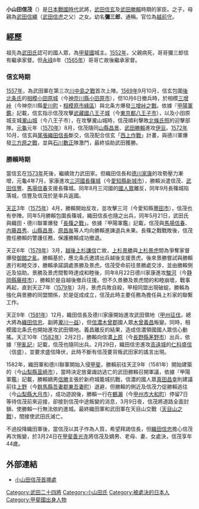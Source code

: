 {{日本武士
|名稱= 小山田信茂
|圖片名稱= 
|圖片大小= 
|圖片說明= 
|時代= [[戰國時代_(日本)|戰國時代]] - [[安土桃山时代|安土桃山時代]]
|出生日期= [[天文_(后奈良天皇)|天文]]8年（[[1539年|1539年]]）或天文9年（[[1540年|1540年]]）
|出生地點= 
|逝世日期= [[天正_(日本)|天正]]10年3月24日（[[1582年|1582年]]4月16日）
|逝世地點= 
|假名= 
|羅馬字= 
|幼名= 
|改名= 藤乙丸、弥五郎、信有（有异说）、信茂 
|别名= 
|諡号= 
|神号= 
|戒名= 青雲院武山長久居士
|洗禮名= 
|墓所= 長生寺
|朝廷官位= 左兵衛尉、越前守
|幕府職位=  
|主君= [[武田信玄|武田信玄]]→[[武田勝赖|武田勝赖]]
|藩= 
|氏族= {{tsl|ja|小山田氏||小山田氏}}（[[東國|坂東]][[八平氏|八平氏]]・{{tsl|ja|秩父氏||秩父氏}}）
|父母= 父：{{tsl|ja|小山田信有 (出羽守)||出羽守信有}}、母：[[武田信繩|武田信繩]]之女
|兄弟=[[小山田信有_(彌三郎)|彌三郎信有]]、'''信茂'''
|姐妹= 
|正室=[[御宿友綱|御宿友綱]]之妹
|側室=
|嗣子=某、女子、香具姬（{{tsl|ja|内藤忠興||内藤忠興}}室） 
|嗣女=
|養子= 
|養女=
}}
{{japanese|japanese=小山田信茂|kana=おやまだ のぶしげ|romaji=Oyamada Nobushige}}

'''小山田信茂'''（{{bd|1539年||1582年|4月16日|catIdx=Oyamada Nobushige}}）是[[日本戰國時代|日本戰國時代]]武將，[[武田信玄|武田信玄]]及[[武田勝賴|武田勝賴]]時期的家臣。{{tsl|ja|小山田信有 (出羽守)||出羽守信有}}之子，母親為[[武田信繩|武田信繩]]（[[武田信虎|武田信虎]]之父）之女。幼名'''彌三郎'''，通稱{{tsl|ja|左衛門尉||左衛門尉}}。官位為[[越前國|越前守]]。

==經歷==
祖先{{tsl|ja|小山田氏||小山田氏}}為[[武田氏|武田氏]]認可的國人眾，為[[甲斐國|甲斐國]]{{tsl|ja|岩殿山城||岩殿山城}}城主。[[1552年|1552年]]，父親{{tsl|ja|小山田信有 (出羽守)||小山田出羽守信有}}病死，哥哥彌三郎信有繼承家督。但[[永祿|永祿]]8年（[[1565年|1565年]]）哥哥亡故後繼承家督。

=== 信玄時期 ===
[[1557年|1557年]]，為武田軍在第三次[[川中島之戰|川中島之戰]]首次上陣。[[1569年|1569年]]9月10月，信玄包圍[[後北條氏|後北条氏]]的[[相模國|相模]][[小田原城|小田原城]]（今[[神奈川縣|神奈川縣]][[小田原市|小田原市]]），但10月6日撤兵時，於相模[[三增峠|三增峠]]（今神奈川縣[[愛川町|愛川町]]・[[相模原市|相模原市]][[綠區|綠區]]{{tsl|ja|津久井||津久井}}）與北条方爆發[[三增峠之戰|三增峠之戰]]。依據『[[甲陽軍鑑|甲陽軍鑑]]』記載，信玄指示信茂攻擊[[武藏國|武藏國]][[八王子城|八王子城]]（今[[東京都|東京都]][[八王子市|八王子市]]），以及小田原城支城[[瀧山城|瀧山城]]（今八王子市），在攻擊瀧山城時，信茂順利擊敗[[北條氏照|北條氏照]]的迎擊部隊。[[元龜|元龜]]元年（[[1570年|1570年]]）8月，信茂隨同[[山縣昌景|山縣昌景]]、[[武田勝賴|武田勝賴]]進攻[[伊豆國|伊豆]]{{tsl|ja|韮山城||韮山城}}。[[1572年|1572年]]10月，信玄與[[尾張國|尾張]][[織田信長|織田信長]]斷交，信茂配合信玄「[[西上作戰|西上作戰]]」計畫，與德川軍爆發[[三方原之戰|三方原之戰]]，並與[[石川數正|石川數正]]隊激鬥，最終協助武田獲勝。

=== 勝賴時期 ===
當信玄在[[1573年|1573年]]死後，繼續效力武田家。但織田信長和[[德川家康|德川家康]]的攻勢壓力漸增，元龜4年7月，家康進攻[[三河國|三河國]][[長篠城|長篠城]]（今[[愛知縣|愛知縣]][[新城市|新城市]]），勝賴派遣信茂、[[武田信豐|武田信豐]]、[[馬場信春|馬場信春]]支援長篠城。同年8月三河國的[[國人眾|國人眾]]{{tsl|ja|奥平氏||奥平氏}}離反，同年9月長篠城陷落城，信豐及信茂於是率兵返國。

[[天正_(日本)|天正]]3年（[[1575年|1575年]]）4月，勝賴開始反攻，並攻擊三河{{tsl|ja|足助城||足助城}}（今愛知縣[[豐田市|豐田市]]），信茂也有參陣。同年5月勝賴包圍長篠城，織田信長也隨之出兵，同年5月21日，武田氏與織田・德川聯軍爆發「[[長篠之戰|長篠之戰]]」。依據『甲陽軍鑑』記載，信茂與[[馬場信春|馬場信春]]、[[內藤昌豐|内藤昌秀]]、[[山縣昌景|山縣昌景]]、[[原昌胤|原昌胤]]等人均向勝賴進諫退兵未果。長篠之戰戰敗後，信茂擔任勝賴的警護任務，保護勝賴成功撤退。

天正6年（[[1578年|1578年]]）3月，[[越后國|越後]][[上杉謙信|上杉謙信]]亡故，[[上杉景勝|上杉景勝]]與[[上杉景虎|上杉景虎]]間為爭奪家督爆發[[御館之亂|御館之亂]]。勝賴基於{{tsl|ja|甲相同盟||甲相同盟}}，應北条氏邀請出兵越後支援景虎。後來景勝嘗試與勝賴進行和睦交涉，勝賴承諾調處景勝及景虎。信茂受命前往景勝處交涉，並由勝賴側近{{tsl|ja|跡部勝資||跡部勝資}}及{{tsl|ja|長坂光堅||長坂光堅}}協助。景勝及景虎間暫時達成和睦後，同年8月22日德川家康進攻[[駿河國|駿河]]{{tsl|ja|田中城||田中城}}（今[[静岡縣|静岡縣]][[藤枝市|藤枝市]]），勝賴於是自越後撤兵往援。但不久景勝及景虎間的和睦崩壞，戰事再起，直到天正7年（[[1579年|1579年]]）3月，景虎兵敗自殺，甲相同盟出現破綻。勝賴為強化與景勝的同盟關係，於是促成{{tsl|ja|甲越同盟||甲越同盟}}成立，信茂此時主要任務為擔任與上杉家的聯繫工作。

天正9年（[[1581年|1581年]]）12月，織田信長及德川家康開始進攻武田領地（[[甲州征伐|甲州征伐]]，總大將為[[織田信忠|織田信忠]]、副將[[瀧川一益|瀧川一益]]），但[[信濃國|信濃]][[木曾郡|木曾郡]]國人眾[[木曾義昌|木曾義昌]]叛變。同時，相模國北条氏也開始進攻武田領地。義昌離反的結果，造成信濃領國國人眾信心動搖。天正10年（[[1582年|1582年]]）2月2日，勝賴向信濃{{tsl|ja|諏訪||諏訪}}[[上原|上原]]（今[[長野縣|長野縣]][[茅野市|茅野市]]）出兵，依據『[[甲亂記|甲亂記]]』記載，信茂也隨同出兵。2月29日，織田信忠進攻{{tsl|ja|伊那郡||伊那郡}}[[高遠城|高遠城]]的[[仁科盛信|仁科盛信]]（信盛），並要求盛信降伏，此時不斷有信茂要背叛武田家的謠言出現。

1582年，織田軍和德川聯軍開始入侵[[甲斐國|甲斐]]，勝賴前往天正9年（1581年）開始建築的{{tsl|ja|新府城||新府城}}（今[[山梨縣|山梨縣]][[韮崎市|韮崎市]]），當時決定放棄諏訪逃亡的武田勝賴召開軍議，依據『甲陽軍鑑』記載，勝賴嫡男[[武田信勝|信勝]]主張於新府城籠城抗戰，信濃的國人眾[[真田昌幸|真田昌幸]]則建議前往[[上野國|上野]]{{tsl|ja|岩櫃城||岩櫃城}}（今[[群馬縣|群馬縣]][[吾妻郡|吾妻郡]][[東吾妻町|東吾妻町]]）退避，但勝賴的側近{{tsl|ja|長坂光堅||長坂光堅}}及信茂力促勝賴逃往{{tsl|ja|岩殿城||岩殿城}}（今[[山梨縣|山梨縣]][[大月市|大月市]]{{tsl|ja|賑岡町||賑岡町}}），成功遊說後，勝賴一行在[[鶴瀨|鶴瀨]]（今[[甲州市|甲州市]][[大和町|大和町]]）停留7日等待信茂前來迎接，卻接到信茂中途叛變的消息，3月9日夜，信茂將道路全面封鎖、使勝賴一行無法依約進城。最終織田軍和武田軍在天目山交戰（[[天目山之戰|天目山之戰]]），間接使武田氏滅亡。

不過投降織田軍後，當信茂以其子作為人質，希望拜謁信長，但[[織田信忠|織田信忠]]擔心信茂再次叛變，於3月24日在[[甲斐善光寺|甲斐善光寺]]將信茂及嫡男、老母、妻、女處決，信茂享年44歲。

==外部連結==
*[http://www.zephyr.dti.ne.jp/~bushi/siseki/oyamada-kubi.htm 小山田信茂首塚處] {{Wayback|url=http://www.zephyr.dti.ne.jp/~bushi/siseki/oyamada-kubi.htm |date=20190507023455 }}

{{DEFAULTSORT:Oyamada Nobushige}}

[[Category:武田二十四將|Category:武田二十四將]]
[[Category:小山田氏|Category:小山田氏]]
[[Category:被處決的日本人|Category:被處決的日本人]]
[[Category:甲斐國出身人物|Category:甲斐國出身人物]]
